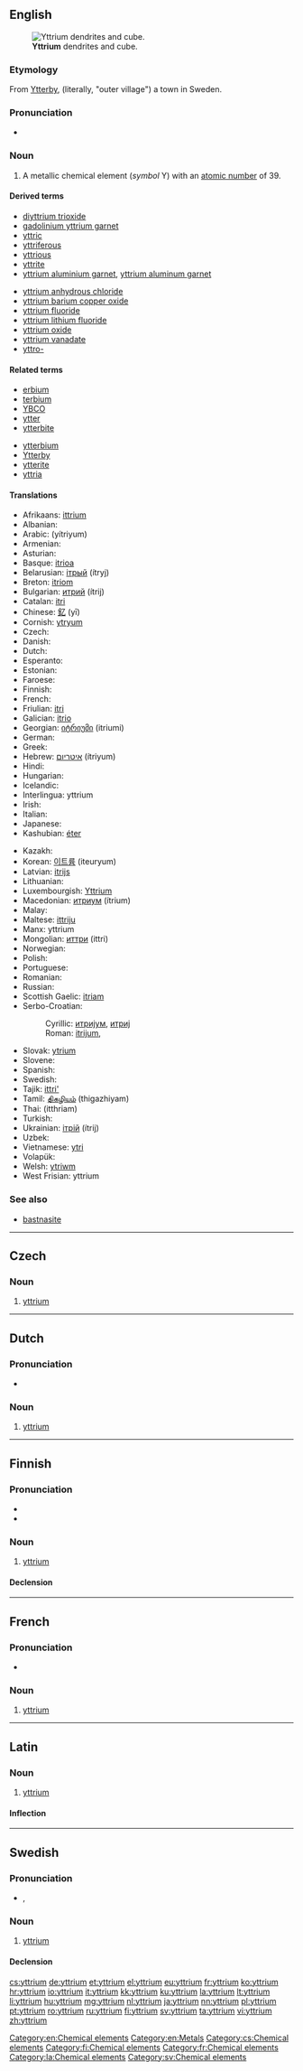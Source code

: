 {{also|Yttrium}}
==English==
{{wikipedia}}
{{elements|Y|strontium|Sr|zirconium|Zr}}
[[File:Yttrium sublimed dendritic and 1cm3 cube.jpg|thumb|'''Yttrium''' dendrites and cube.]]

===Etymology===
From [[w:Ytterby|Ytterby]], (literally, "outer village") a town in Sweden.

===Pronunciation===
* {{IPA|/ˈɪ.tri.əm/}}

===Noun===
{{en-noun|-}}

# A metallic chemical element (''symbol'' Y) with an [[atomic number]] of 39.

====Derived terms====
{{der-top}}
* [[diyttrium trioxide]]
* [[gadolinium yttrium garnet]]
* [[yttric]]
* [[yttriferous]]
* [[yttrious]]
* [[yttrite]]
* [[yttrium aluminium garnet]], [[yttrium aluminum garnet]]
{{der-mid}}
* [[yttrium anhydrous chloride]]
* [[yttrium barium copper oxide]]
* [[yttrium fluoride]]
* [[yttrium lithium fluoride]]
* [[yttrium oxide]]
* [[yttrium vanadate]]
* [[yttro-]]
{{der-bottom}}

====Related terms====
{{rel-top}}
* [[erbium]]<!--has the same etymology-->
* [[terbium]]<!--has the same etymology-->
* [[YBCO]]
* [[ytter]]
* [[ytterbite]]
{{rel-mid}}
* [[ytterbium]]<!--has the same etymology-->
* [[w:Ytterby|Ytterby]]
* [[ytterite]]
* [[yttria]]
{{rel-bottom}}

====Translations====
{{trans-top|chemical element}}
* Afrikaans: [[ittrium]]
* Albanian: {{t-|sq|itrium}}
* Arabic: {{Arab|[[يتريوم]]}} (yítriyum) {{m}}
* Armenian: {{t-|hy|իտրիում|tr=itrium}}
* Asturian: {{t-|ast|itriu|m}}
* Basque: [[itrioa]]
* Belarusian: [[iтрый]] (ítryj) {{m}}
* Breton: [[itriom]]
* Bulgarian: [[итрий]] (ítrij) {{m}}
* Catalan: [[itri]]
* Chinese: [[釔]] (yī)
* Cornish: [[ytryum]]
* Czech: {{t+|cs|yttrium}}
* Danish: {{t-|da|yttrium}}
* Dutch: {{t+|nl|yttrium|n}}
* Esperanto: {{t+|eo|itrio}}
* Estonian: {{t+|et|ütrium}}
* Faroese: {{t-|fo|yttrium}}
* Finnish: {{t+|fi|yttrium}}
* French: {{t+|fr|yttrium|m}}
* Friulian: [[itri]]
* Galician: [[itrio]]
* Georgian: [[იტრიუმი]] (itriumi)
* German: {{t+|de|Yttrium|n}}
* Greek: {{t-|el|ύττριο|n|tr=ýttrio}}
* Hebrew: [[איטריום]] (ítriyum)
* Hindi: {{t-|hi|भृशला|tr=bhrishalaa|sc=Deva}}
* Hungarian: {{t+|hu|ittrium}}
* Icelandic: {{t+|is|yttrín}}
* Interlingua: yttrium
* Irish: {{t+|ga|itriam}}
* Italian: {{t+|it|ittrio|m}}
* Japanese: {{t+|ja|イットリウム|tr=ittoriumu}}
* Kashubian: [[éter]]
{{trans-mid}}
* Kazakh: {{t-|kk|иттрий|tr=ittriy|sc=Cyrl}}
* Korean: [[이트륨]] (iteuryum)
* Latvian: [[itrijs]]
* Lithuanian: {{t+|lt|itris}}
* Luxembourgish: [[Yttrium]]
* Macedonian: [[итриум]] (ítrium) {{m}}
* Malay: {{t-|ms|itrium}}
* Maltese: [[ittriju]]
* Manx: yttrium
* Mongolian: [[иттри]] (ittri)
* Norwegian: {{t-|no|yttrium}}
* Polish: {{t+|pl|itr|m}}
* Portuguese: {{t+|pt|ítrio|m}}
* Romanian: {{t+|ro|ytriu|n}}
* Russian: {{t+|ru|иттрий|m|tr=íttrij}}
* Scottish Gaelic: [[itriam]]
* Serbo-Croatian:
*: Cyrillic: [[итриjум]], [[итриj]]
*: Roman: [[itrijum]], {{t-|sh|itrij}}
* Slovak: [[ytrium]]
* Slovene: {{t+|sl|itrij}}
* Spanish: {{t+|es|itrio|m}}
* Swedish: {{t+|sv|yttrium|n}}
* Tajik: [[ittri']]
* Tamil: [[திகழியம்]] (thigazhiyam)
* Thai: {{Thai|[[อิตเทรียม]]}} (itthriam)
* Turkish: {{t+|tr|itriyum}}
* Ukrainian: [[iтрiй]] (ítrij) {{m}}
* Uzbek: {{t-|uz|иттрий|tr=ittriy|sc=Cyrl}}
* Vietnamese: [[ytri]]
* Volapük: {{t+|vo|lütrin}}
* Welsh: [[ytriwm]]
* West Frisian: yttrium
{{trans-bottom}}

===See also===
* [[bastnasite]]

[[Category:en:Chemical elements]]
[[Category:en:Metals]]

----

==Czech==

===Noun===
{{cs-noun|g=n}}

# [[#English|yttrium]] {{gloss|metallic chemical element with an atomic number of 39}}

[[Category:cs:Chemical elements]]

----

==Dutch==
{{wikipedia|lang=nl}}
{{elements|Y|strontium|Sr|zirkonium|Zr|lang=nl}}

===Pronunciation===
* {{audio|Nl-yttrium.ogg|Audio}}

===Noun===
{{nl-noun|n|-|-}}

# [[#English|yttrium]]

----

==Finnish==
{{wikipedia|lang=fi}}

===Pronunciation===
* {{IPA|lang=fi|[ˈyt̪ːri͡um]}}
* {{hyphenation|yt|trium}}

===Noun===
{{head|fi|noun}}

# [[#English|yttrium]]

====Declension====
{{fi-decl-tuoli|yttrium|||a|i|nopl=1|i=0}}

[[Category:fi:Chemical elements]]

----

==French==
{{wikipedia|lang=fr}}

===Pronunciation===
* {{IPA|lang=fr|/i.tʁi.jɔm/ }}

===Noun===
{{fr-noun-unc|m}}

# [[#English|yttrium]]

[[Category:fr:Chemical elements]]

----

==Latin==
{{wikipedia|lang=la}}

===Noun===
{{la-noun|yttrium|yttrii|yttriī|n|second}}

# [[#English|yttrium]]

====Inflection====
{{la-decl-2nd-N|yttri}}

[[Category:la:Chemical elements]]

----

==Swedish==
{{wikipedia|lang=sv}}

===Pronunciation===
* {{IPA|/ˈʏtrɪɵm/|lang=sv}}, {{X-SAMPA|/"YtrI8m/|lang=sv}}

===Noun===
{{sv-noun|g=n|uncountable}}

# [[#English|yttrium]]

====Declension====
{{sv-noun-unc-irreg-n|2=yttriumet}}
{{sv-noun-unc-irreg-n|2=yttriet}}

[[Category:sv:Chemical elements]]

[[cs:yttrium]]
[[de:yttrium]]
[[et:yttrium]]
[[el:yttrium]]
[[eu:yttrium]]
[[fr:yttrium]]
[[ko:yttrium]]
[[hr:yttrium]]
[[io:yttrium]]
[[it:yttrium]]
[[kk:yttrium]]
[[ku:yttrium]]
[[la:yttrium]]
[[lt:yttrium]]
[[li:yttrium]]
[[hu:yttrium]]
[[mg:yttrium]]
[[nl:yttrium]]
[[ja:yttrium]]
[[nn:yttrium]]
[[pl:yttrium]]
[[pt:yttrium]]
[[ro:yttrium]]
[[ru:yttrium]]
[[fi:yttrium]]
[[sv:yttrium]]
[[ta:yttrium]]
[[vi:yttrium]]
[[zh:yttrium]]